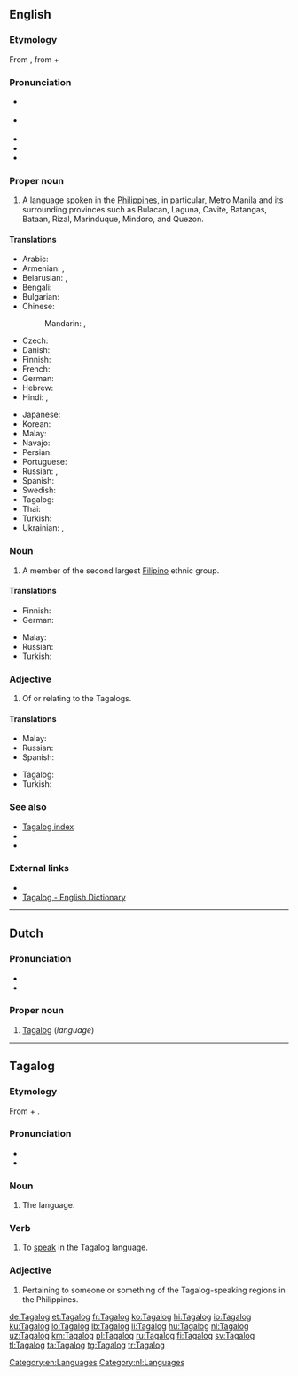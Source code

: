 ==English==
{{interwiktionary|code=tl}}
{{wikipedia}}

===Etymology===
From {{etyl|tl|en}} {{m|tl|Tagalog}}, from {{m|tl|taga-||native of}} + {{m|tl|ilog||river}}

===Pronunciation===
* {{a|UK}} {{IPA|/təˈɡɑːlɒɡ/|/təˈɡæləɡ/|lang=en}}
* {{a|US}} {{IPA|/tɑˈɡɑːlɑɡ/|/təˈɡɑːlɑɡ/|lang=en}}
* {{enPR|tä.gäˈ.log}}
* {{hyphenation|Taga|log|lang=en}}
* {{audio|en-us-Tagalog.ogg|Audio (US)|lang=en}}

===Proper noun===
{{en-proper noun}}

# A language spoken in the [[Philippines]], in particular, Metro Manila and its surrounding provinces such as Bulacan, Laguna, Cavite, Batangas, Bataan, Rizal, Marinduque, Mindoro, and Quezon.

====Translations====
{{trans-top|language}}
* Arabic: {{t|ar|تَاغَالُوغِيَّة|f|tr=taḡaluḡiyya}}
* Armenian: {{t|hy|տագալերեն}}, {{t|hy|տագալոգ}}
* Belarusian: {{t|be|тага́льская мо́ва|f|sc=Cyrl}}, {{t|be|тага́льская|f|sc=Cyrl}}
* Bengali: {{t|bn|তাগালোগভাষা|tr=tāgālōga bhāṣā|sc=Beng}}
* Bulgarian: {{t|bg|тагалог|m|tr=tagálog}}
* Chinese:
*: Mandarin: {{t+|cmn|他加祿語|sc=Hani}}, {{t|cmn|他加禄语|tr=Tājiālù-yǔ|sc=Hani}}
* Czech: {{t|cs|tagalština|f}}
* Danish: {{t|da|tagalog}}
* Finnish: {{t+|fi|tagalog}}
* French: {{t+|fr|tagalog|m}}
* German: {{t+|de|Tagalog|n}}
* Hebrew: {{t|he|טאגאלוג}}
* Hindi: {{t|hi|टागालोग भाषा|tr=ṭāgālōg bhāṣā}}, {{t|hi|टागालोग|tr=ṭāgālōg}}
{{trans-mid}}
* Japanese: {{t+|ja|タガログ語|tr=Tagarogu-go}}
* Korean: {{t+|ko|타갈로그어|tr=Tagallogeu-eo|sc=Hang}}
* Malay: {{t|ms|bahasa Tagalog}}
* Navajo: {{t|nv|Kéyah Dańlíinii bikáaʼgi kéédahatʼínígíí bizaad}}
* Persian: {{t|fa|زبان تاگالوگ}}
* Portuguese: {{t+|pt|tagalo|m}}
* Russian: {{t+|ru|тага́льский|m}}, {{t|ru|тага́лог|m}}
* Spanish: {{t+|es|tagalo|m}}
* Swedish: {{t+|sv|tagalog}}
* Tagalog: {{t+|tl|Tagalog}}
* Thai: {{t|th|ภาษาตากาล็อก|tr=paasăa dtaagaalók}}
* Turkish: {{t+|tr|Tagalogca}}
* Ukrainian: {{t+|uk|тагальська|f|tr=tahál’s’ka}}, {{t|uk|тагалог|m|tr=taháloh}}
{{trans-bottom}}

===Noun===
{{en-noun|Tagalog|Tagalogs}}

# A member of the second largest [[Filipino]] ethnic group.

====Translations====
{{trans-top|member of the second largest Filipino ethnic group}}
* Finnish: {{t|fi|tagaali}}
* German: {{t+|de|Tagalog|f}}
{{trans-mid}}
* Malay: {{t|ms|orang Tagalog}}
* Russian: {{t+|ru|тага́л|m}}
* Turkish: {{t+|tr|Tagalog}}
{{trans-bottom}}

===Adjective===
{{en-adj|-}}

# Of or relating to the Tagalogs.

====Translations====
{{trans-top|of or relating to the Tagalogs}}
* Malay: {{t|ms|Tagalog}}
* Russian: {{t+|ru|тага́льский}}
* Spanish: {{t+|es|tagalo}}
{{trans-mid}}
* Tagalog: {{t+|tl|Tagalog}}
* Turkish: {{t+|tr|Tagalog}}
{{trans-bottom}}

===See also===
* [[Index:Tagalog|Tagalog index]]
* {{langcat|tl}}
* {{langlist}}
<!--*[[Filipino]], [[Pilipino]]
* [[Wiktionary:Filipino index|Filipino index]]-->

===External links===
* {{ISO 639|link=Ethnologue|1code=tl|code=tgl}}
* [http://www.tagalog-dictionary.com Tagalog - English Dictionary]

[[Category:en:Languages]]

----

==Dutch==

===Pronunciation===
* {{IPA|/ˈtaːɡaːlɔk/|lang=nl}}
* {{audio|Nl-Tagalog.ogg|audio|lang=nl}}

===Proper noun===
{{nl-proper noun|n}}

# [[#English|Tagalog]] (''language'')

[[Category:nl:Languages]]

----

==Tagalog==

===Etymology===
From {{m|tl|taga-||native of}} + {{m|tl|ilog||river}}.

===Pronunciation===
* {{IPA|/tɐˈɡaːloɡ/|lang=tl}}
* {{audio|Tl-PH-Tagalog.ogg|Audio|lang=tl}}

===Noun===
{{tl-noun}}

# The {{l|en|Tagalog}} language.

===Verb===
{{head|tl|verb}}

# To [[speak]] in the Tagalog language.

===Adjective===
{{tl-adj}}

# Pertaining to someone or something of the Tagalog-speaking regions in the Philippines.

[[de:Tagalog]]
[[et:Tagalog]]
[[fr:Tagalog]]
[[ko:Tagalog]]
[[hi:Tagalog]]
[[io:Tagalog]]
[[ku:Tagalog]]
[[lo:Tagalog]]
[[lb:Tagalog]]
[[li:Tagalog]]
[[hu:Tagalog]]
[[nl:Tagalog]]
[[uz:Tagalog]]
[[km:Tagalog]]
[[pl:Tagalog]]
[[ru:Tagalog]]
[[fi:Tagalog]]
[[sv:Tagalog]]
[[tl:Tagalog]]
[[ta:Tagalog]]
[[tg:Tagalog]]
[[tr:Tagalog]]